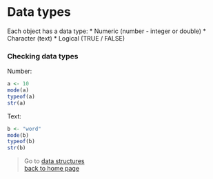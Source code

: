 # Data types

Each object has a data type:
* Numeric (number - integer or double)
* Character (text)
* Logical (TRUE / FALSE)

<h3>Checking data types</h3>

Number:
```r
a <- 10
mode(a)
typeof(a)
str(a)
```

Text:
```r
b <- "word"
mode(b)
typeof(b)
str(b)
```

 > Go to [data structures](https://sbcrg.github.io/CRG_RIntroduction/datastructure)
<br>
> [back to home page](https://sbcrg.github.io/CRG_RIntroduction)

